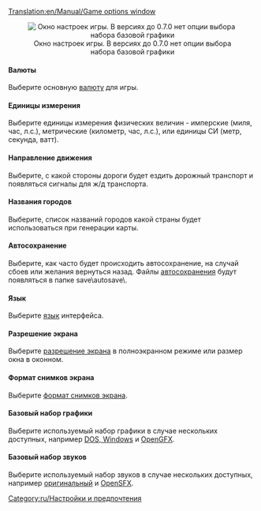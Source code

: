 [[Translation:en/Manual/Game options window]]
{{ru/Необходимо сделать|поправить ссылки после перевода соответствующих страниц}}
{{ru/Оглавление}}
<center>[[File:ru/game options.png|center|none|frame|Окно настроек игры. В версиях до 0.7.0 нет опции выбора набора базовой графики]]</center>

====Валюты====
Выберите основную [[en/Archive/Manual/Settings/Currency|валюту]] для игры.

====Единицы измерения====
Выберите единицы измерения физических величин - имперские (миля, час, л.с.), метрические (километр, час, л.с.), или единицы СИ (метр, секунда, ватт).

====Направление движения====
Выберите, с какой стороны дороги будет ездить дорожный транспорт и появляться сигналы для ж/д транспорта.

====Названия городов====
Выберите, список названий городов какой страны будет использоваться при генерации карты.

====Автосохранение====
Выберите, как часто будет происходить автосохранение, на случай сбоев или желания вернуться назад. Файлы [[en/Archive/Manual/Settings/Autosave|автосохранения]] будут появляться в папке save\autosave\.

====Язык====
Выберите [[en/language|язык]] интерфейса.

====Разрешение экрана====
Выберите [[en/Archive/Manual/Settings/Resolution|разрешение экрана]] в полноэкранном режиме или размер окна в оконном.

====Формат снимков экрана====
Выберите [[en/screenshot format|формат снимков экрана]].

====Базовый набор графики====
Выберите используемый набор графики в случае нескольких доступных, например [[en/Archive/Manual/Installation FAQ#What_files_do_I_need_from_TTD.3F|DOS, Windows]] и [[en/Archive/Community/Graphics Replacement|OpenGFX]].

====Базовый набор звуков====
Выберите используемый набор звуков в случае нескольких доступных, например [[en/Archive/Manual/Installation FAQ#What_files_do_I_need_from_TTD.3F|оригинальный]] и [[en/Archive/Community/Sound Effects Replacement|OpenSFX]].


[[Category:ru/Настройки и предпочтения]]